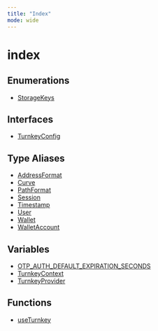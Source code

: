 ```yaml
---
title: "Index"
mode: wide
---
```

  
# index

## Enumerations

- [StorageKeys](StorageKeys/readme)

## Interfaces

- [TurnkeyConfig](TurnkeyConfig/readme)

## Type Aliases

- [AddressFormat](AddressFormat/readme)
- [Curve](Curve/readme)
- [PathFormat](PathFormat/readme)
- [Session](Session/readme)
- [Timestamp](Timestamp/readme)
- [User](User/readme)
- [Wallet](Wallet/readme)
- [WalletAccount](WalletAccount/readme)

## Variables

- [OTP\_AUTH\_DEFAULT\_EXPIRATION\_SECONDS](OTP_AUTH_DEFAULT_EXPIRATION_SECONDS/readme)
- [TurnkeyContext](TurnkeyContext/readme)
- [TurnkeyProvider](TurnkeyProvider/readme)

## Functions

- [useTurnkey](useTurnkey/readme)
